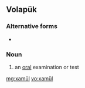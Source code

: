 ==Volapük==

===Alternative forms===
* {{l|vo|xamuyl}}

===Noun===
{{infl|vo|noun}}

# an [[oral]] examination or test

[[mg:xamül]]
[[vo:xamül]]